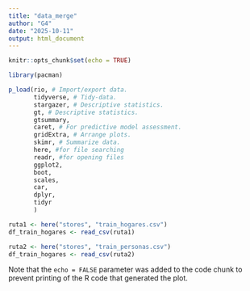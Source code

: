 ```yaml
---
title: "data_merge"
author: "G4"
date: "2025-10-11"
output: html_document
---
```


```r
knitr::opts_chunk$set(echo = TRUE)
```

```r
library(pacman)

p_load(rio, # Import/export data.
       tidyverse, # Tidy-data.
       stargazer, # Descriptive statistics.
       gt, # Descriptive statistics.
       gtsummary,
       caret, # For predictive model assessment.
       gridExtra, # Arrange plots.
       skimr, # Summarize data.
       here, #for file searching
       readr, #for opening files
       ggplot2,
       boot,
       scales,
       car,
       dplyr,
       tidyr
       )
```

```r
ruta1 <- here("stores", "train_hogares.csv")
df_train_hogares <- read_csv(ruta1)

ruta2 <- here("stores", "train_personas.csv")
df_train_hogares <- read_csv(ruta2)

```



Note that the `echo = FALSE` parameter was added to the code chunk to prevent printing of the R code that generated the plot.
